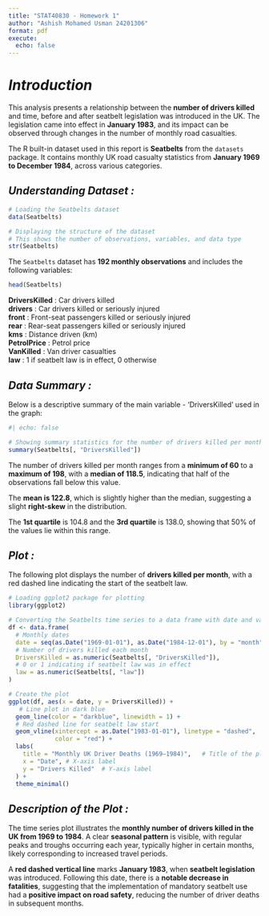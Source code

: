 ```yaml
---
title: "STAT40830 - Homework 1"
author: "Ashish Mohamed Usman 24201306"
format: pdf
execute:
  echo: false
---
```


# *Introduction*

This analysis presents a relationship between the **number of drivers killed** and time, before and after seatbelt legislation was introduced in the UK. The legislation came into effect in **January 1983**, and its impact can be observed through changes in the number of monthly road casualties.

The R built-in dataset used in this report is **Seatbelts** from the `datasets` package. It contains monthly UK road casualty statistics from **January 1969 to December 1984**, across various categories.

## ***Understanding Dataset :***

```r
# Loading the Seatbelts dataset
data(Seatbelts)

# Displaying the structure of the dataset
# This shows the number of observations, variables, and data type
str(Seatbelts)
```

The `Seatbelts` dataset has **192 monthly observations** and includes the following variables:

```r
head(Seatbelts)
```

**DriversKilled** : Car drivers killed\
**drivers** : Car drivers killed or seriously injured\
**front** : Front-seat passengers killed or seriously injured\
**rear** : Rear-seat passengers killed or seriously injured\
**kms** : Distance driven (km)\
**PetrolPrice** : Petrol price\
**VanKilled** : Van driver casualties\
**law** : 1 if seatbelt law is in effect, 0 otherwise

## *Data Summary :*

Below is a descriptive summary of the main variable - 'DriversKilled' used in the graph:

```r
#| echo: false

# Showing summary statistics for the number of drivers killed per month
summary(Seatbelts[, "DriversKilled"])

```

The number of drivers killed per month ranges from a **minimum of 60** to a **maximum of 198**, with a **median of 118.5**, indicating that half of the observations fall below this value.

The **mean is 122.8**, which is slightly higher than the median, suggesting a slight **right-skew** in the distribution.

The **1st quartile** is 104.8 and the **3rd quartile** is 138.0, showing that 50% of the values lie within this range.

## *Plot :*

The following plot displays the number of **drivers killed per month**, with a red dashed line indicating the start of the seatbelt law.

```r
# Loading ggplot2 package for plotting
library(ggplot2)

# Converting the Seatbelts time series to a data frame with date and variables
df <- data.frame(
  # Monthly dates
  date = seq(as.Date("1969-01-01"), as.Date("1984-12-01"), by = "month"), 
  # Number of drivers killed each month
  DriversKilled = as.numeric(Seatbelts[, "DriversKilled"]),   
  # 0 or 1 indicating if seatbelt law was in effect
  law = as.numeric(Seatbelts[, "law"])                                     
)

# Create the plot
ggplot(df, aes(x = date, y = DriversKilled)) +
   # Line plot in dark blue
  geom_line(color = "darkblue", linewidth = 1) +      
  # Red dashed line for seatbelt law start
  geom_vline(xintercept = as.Date("1983-01-01"), linetype = "dashed", 
             color = "red") +                                              
  labs(
    title = "Monthly UK Driver Deaths (1969–1984)",   # Title of the plot                     
    x = "Date", # X-axis label                                                           
    y = "Drivers Killed"  # Y-axis label                                                 
  ) +
  theme_minimal()                                                         

```

## *Description of the Plot :*

The time series plot illustrates the **monthly number of drivers killed in the UK from 1969 to 1984**. A clear **seasonal pattern** is visible, with regular peaks and troughs occurring each year, typically higher in certain months, likely corresponding to increased travel periods.

A **red dashed vertical line** marks **January 1983**, when **seatbelt legislation** was introduced. Following this date, there is a **notable decrease in fatalities**, suggesting that the implementation of mandatory seatbelt use had a **positive impact on road safety**, reducing the number of driver deaths in subsequent months.
